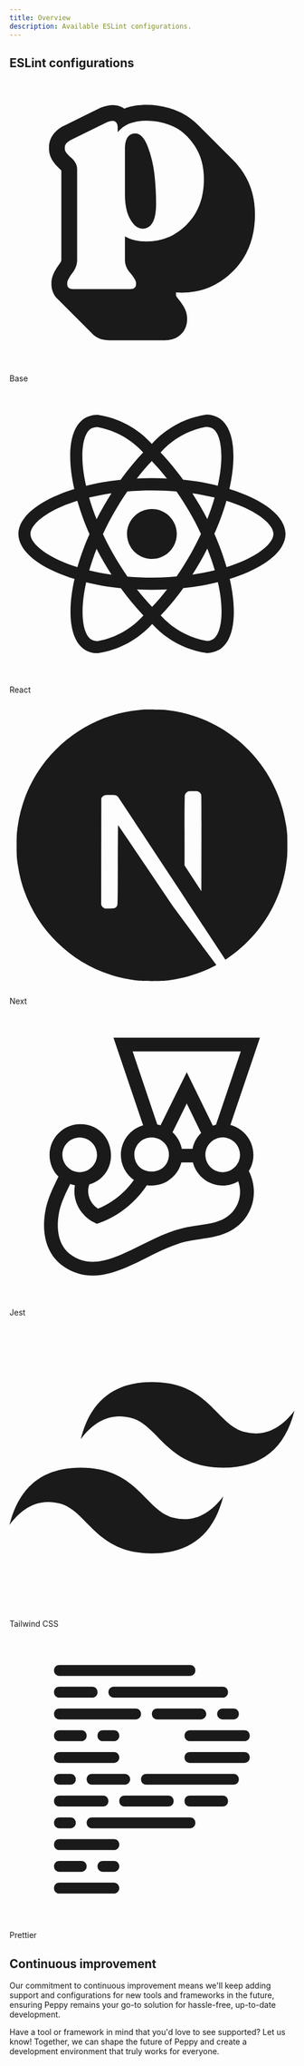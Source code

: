 ```yaml
---
title: Overview
description: Available ESLint configurations.
---
```


## ESLint configurations

<div className="grid sm:grid-cols-2 gap-4 mt-8 sm:gap-6">
  <LinkedCard href="/docs/configurations/base">
    <svg
      role="img"
      viewBox="0 0 512 512"
      xmlns="http://www.w3.org/2000/svg"
      className="w-10 h-10"
      fill="currentColor"
    >
      <title>Base</title>
      <path 
        d="M216.929 249.988C223.292 261.248 230.668 266.878 239.055 266.878C255.252 266.878 263.35 251.864 263.35 221.837C263.35 205.38 262.41 188.346 260.53 170.734C258.65 153.122 254.673 136.304 248.6 120.28C242.526 104.256 235.006 96.2437 226.04 96.2437C213.603 96.2437 207.385 105.771 207.385 124.827V205.38C207.385 223.858 210.566 238.728 216.929 249.988Z"
      />
      <path
        fillRule="evenodd"
        clipRule="evenodd"
        d="M246.43 45C232.275 45 218.59 47.0158 206.209 51.7042C205.735 51.3815 205.249 51.0654 204.749 50.7564C196.041 45.3755 187.006 45.0232 180.902 45.6239C174.689 46.2354 168.845 48.0727 163.875 50.0575L162.851 50.4664L97.3824 82.7018L97.1145 82.8408C86.2674 88.4715 71 100.411 71 121.362V123.961C71 134.33 75.5491 142.403 78.9778 147.235C81.3082 150.519 84.022 153.564 86.8743 156.367L93.1258 162.604V323.179C93.1258 323.411 93.1248 325.494 89.8489 329.881C86.3508 334.565 83.1015 339.448 80.6151 344.352C78.4135 348.694 75.3384 355.841 75.3384 364.321V366.054C75.3384 374.86 78.1974 386.176 88.1613 394.531L147.143 453.37C147.183 453.418 147.224 453.466 147.265 453.513C147.293 453.547 147.321 453.58 147.35 453.613L147.386 453.655C148.612 455.085 149.995 456.462 151.552 457.768C159.445 464.386 168.44 466.243 175.189 466.603C176.153 466.655 177.072 466.676 177.934 466.676H279.886C280.749 466.676 281.667 466.655 282.631 466.603C289.38 466.243 298.375 464.386 306.268 457.768C316.232 449.413 319.091 438.097 319.091 429.291V427.559C319.091 418.288 315.343 410.686 312.902 406.395C310.077 401.431 306.416 396.533 302.514 391.876C299.744 388.57 299.217 386.788 299.135 386.353V380.955C302.659 381.228 306.224 381.359 309.821 381.359C341.222 381.359 369.156 371.054 392.67 351.244C396.029 348.414 399.298 345.39 402.474 342.175C428.803 315.516 441 280.943 441 241.333C441 213.969 434.523 188.787 420.381 167.038C420.039 166.513 419.695 165.991 419.349 165.472C414.15 157.683 408.387 150.574 402.039 144.245L338.648 81.0075C329.207 71.5945 318.471 63.9053 306.369 58.2677C287.424 49.4421 267.348 45 246.43 45ZM246.43 73.2904C263.205 73.2904 279.185 76.8272 294.37 83.9009C309.554 90.9745 322.497 102.74 333.198 119.197C343.899 135.654 349.25 155.287 349.25 178.096C349.25 211.588 339.127 238.583 318.881 259.082C298.636 279.582 274.485 289.831 246.43 289.831C230.812 289.831 217.797 286.8 207.385 280.737V323.179C207.385 330.974 210.711 338.842 217.363 346.781C224.015 354.721 227.341 360.568 227.341 364.321V366.054C227.341 372.117 223.726 375.148 216.495 375.148H114.543C107.313 375.148 103.697 372.117 103.697 366.054V364.321C103.697 360.568 106.662 354.721 112.591 346.781C118.52 338.842 121.485 330.974 121.485 323.179V159.907C121.485 152.689 117.797 145.904 110.422 139.552C103.047 133.2 99.359 128.003 99.359 123.961V121.362C99.359 116.165 102.974 111.69 110.205 107.937L174.413 76.3219C181.644 73.4347 186.778 72.9295 189.814 74.8062C192.851 76.6828 194.37 80.2197 194.37 85.4167V94.0783C205.071 80.2197 222.425 73.2904 246.43 73.2904Z"
      />
    </svg>
    <p className="font-medium mt-2">Base</p>

  </LinkedCard>
  <LinkedCard href="/docs/configurations/react">
    <svg
      role="img"
      viewBox="0 0 512 512"
      xmlns="http://www.w3.org/2000/svg"
      className="w-10 h-10"
      fill="currentColor"
    >
      <title>React</title>
      <path
        d="M228.928 355.312C237.728 355.712 246.72 356 255.824 356C265.024 356 274.112 355.808 283.024 355.312C274.112 366.832 265.312 377.024 256 386.736L256.128 386.608C246.864 377.008 237.968 366.8 229.584 356.176L228.928 355.312ZM137.76 342.512C155.088 346.912 176.224 350.656 197.792 352.96L199.888 353.136C213.088 371.264 226.432 387.216 240.752 402.224L240.576 402.032C219.6 425.44 191.296 441.888 159.28 447.792L158.4 447.92C158.336 447.92 158.272 447.92 158.208 447.92C154.24 447.92 150.496 446.944 147.216 445.216L147.344 445.28C134.032 437.68 128.256 408.608 132.752 371.248C133.824 362.048 135.584 352.368 137.744 342.496L137.76 342.512ZM374.288 342.304C376.176 349.888 377.952 359.552 379.216 369.376L379.36 370.752C383.952 408.096 378.288 437.136 365.088 444.896C362.144 446.528 358.624 447.488 354.88 447.488C354.512 447.488 354.144 447.472 353.776 447.456H353.824C320.976 441.456 292.688 425.12 271.76 402L271.648 401.872C285.712 387.104 298.96 371.184 311.104 354.432L312.032 353.088C335.648 350.624 356.816 346.816 377.44 341.616L374.288 342.288V342.304ZM156.464 282.592C160.464 290.432 164.656 298.24 169.264 306.08C173.861 313.877 178.56 321.493 183.36 328.928C169.472 326.896 156.064 324.336 143.248 321.216C146.848 308.624 151.36 295.584 156.448 282.56L156.464 282.592ZM355.312 282.192C360.608 295.328 365.104 308.432 368.832 321.136C356.032 324.272 342.512 326.928 328.528 328.928C333.328 321.424 338.128 313.696 342.624 305.776C347.12 297.984 351.328 290.016 355.344 282.176L355.312 282.192ZM121.824 196.608C128.8 220.256 136.288 240.032 145.008 259.104L143.808 256.192C136.352 272.272 128.976 291.936 122.928 312.176L122.096 315.456C110.8 311.984 101.712 308.576 92.864 304.752L94.704 305.456C60.08 290.72 37.68 271.344 37.68 255.984C37.68 240.624 60.08 221.152 94.704 206.48C103.104 202.88 112.32 199.632 121.824 196.608ZM389.648 196.528C399.328 199.52 408.528 202.864 417.136 206.48C451.76 221.28 474.16 240.624 474.16 255.984C474.064 271.344 451.664 290.768 417.04 305.472C408.64 309.072 399.44 312.304 389.952 315.328C382.912 291.6 375.424 271.84 366.736 252.736L367.952 255.744C375.376 239.68 382.768 220.016 388.8 199.776L389.648 196.48V196.528ZM328.4 183.04C342.304 185.104 355.696 187.632 368.512 190.784C364.912 203.424 360.416 216.416 355.312 229.44C351.312 221.648 347.12 213.792 342.512 205.968C338.016 198.128 333.216 190.496 328.416 183.056L328.4 183.04ZM183.248 183.04C178.448 190.576 173.648 198.288 169.168 206.24C164.672 214.032 160.464 221.872 156.464 229.712C151.168 216.592 146.672 203.52 142.944 190.784C155.744 187.792 169.232 185.12 183.232 183.072L183.248 183.04ZM255.92 177.952C270.72 177.952 285.456 178.624 299.952 179.808C308.069 191.445 315.952 203.84 323.6 216.992C331.035 229.792 337.819 242.763 343.952 255.904C337.792 269.008 331.04 282.096 323.696 294.896C316.096 308.096 308.24 320.656 300.096 332.288C285.536 333.552 270.784 334.24 255.904 334.24C241.104 334.24 226.368 333.536 211.872 332.384C203.76 320.752 195.84 308.304 188.224 295.2C180.789 282.4 174.005 269.429 167.872 256.288C173.936 243.152 180.784 230.032 188.128 217.216C195.728 204.016 203.584 191.504 211.728 179.872C226.288 178.592 241.04 177.92 255.92 177.92V177.952ZM255.616 125.456C264.896 135.056 273.792 145.248 282.16 155.872L282.8 156.72C274 156.32 265.008 156.048 255.904 156.048C246.704 156.048 237.616 156.24 228.704 156.72C237.6 145.2 246.4 135.008 255.728 125.296L255.6 125.424L255.616 125.456ZM158 64.464C190.848 70.48 219.12 86.816 240.064 109.92L240.176 110.048C226.112 124.832 212.864 140.752 200.72 157.536L199.792 158.88C176.192 161.328 155.024 165.104 134.416 170.304L137.552 169.632C135.312 159.84 133.648 150.352 132.48 141.248C127.888 103.904 133.552 74.864 146.752 67.136C150.048 65.584 153.904 64.624 157.968 64.496H158.016L158 64.464ZM353.36 64.064V64.192C353.568 64.192 353.808 64.176 354.064 64.176C357.888 64.176 361.488 65.12 364.656 66.784L364.528 66.72C377.84 74.352 383.616 103.408 379.12 140.784C378.048 149.984 376.288 159.68 374.128 169.568C356.768 165.12 335.632 161.36 314.064 159.072L312.016 158.896C298.8 140.752 285.456 124.8 271.136 109.776L271.328 109.968C292.304 86.608 320.56 70.16 352.512 64.224L353.408 64.08L353.36 64.064ZM353.456 42.272C314.384 48.208 280.56 67.184 255.856 94.56L255.728 94.704C230.848 67.344 197.024 48.496 158.912 42.784L158.016 42.672C157.808 42.672 157.552 42.672 157.296 42.672C149.44 42.672 142.064 44.736 135.68 48.352L135.904 48.24C108.416 64.096 102.256 113.504 116.448 175.504C55.584 194.304 16 224.352 16 256.016C16 287.808 55.792 317.936 116.832 336.592C102.752 398.832 109.04 448.32 136.592 464.16C142.64 467.632 149.904 469.664 157.632 469.664C157.984 469.664 158.336 469.664 158.672 469.648H158.624C197.696 463.712 231.52 444.72 256.224 417.328L256.352 417.184C281.232 444.56 315.056 463.408 353.168 469.12L354.064 469.232C354.304 469.232 354.608 469.232 354.896 469.232C362.704 469.232 370.048 467.184 376.4 463.616L376.176 463.728C403.648 447.888 409.824 398.48 395.632 336.464C456.272 317.824 495.856 287.712 495.856 256C495.856 224.208 456.064 194.08 395.024 175.376C409.104 113.2 402.816 63.664 375.264 47.808C369.152 44.304 361.824 42.24 354.016 42.24C353.808 42.24 353.6 42.24 353.392 42.24H353.424L353.456 42.272ZM300.512 256.016C300.512 280.704 280.496 300.72 255.808 300.72C231.12 300.72 211.104 280.704 211.104 256.016C211.104 231.328 231.12 211.312 255.808 211.312C268.16 211.312 279.328 216.32 287.424 224.4C295.52 232.496 300.512 243.664 300.512 256.016Z"
      />
    </svg>
    <p className="font-medium mt-2">React</p>
  </LinkedCard>
  <LinkedCard href="/docs/configurations/next">
    <svg
      role="img"
      viewBox="0 0 512 512"
      xmlns="http://www.w3.org/2000/svg"
      className="w-10 h-10"
      fill="currentColor"
    >
      <title>Next</title>
      <path
        d="M240.072 12.9309C239.027 13.026 235.697 13.3588 232.701 13.5965C163.617 19.8242 98.9066 57.0951 57.9216 114.38C35.0993 146.232 20.5026 182.362 14.9872 220.631C13.0378 233.99 12.8 237.936 12.8 256.047C12.8 274.161 13.0378 278.106 14.9872 291.464C28.2051 382.789 93.2012 459.517 181.352 487.945C197.138 493.031 213.779 496.502 232.701 498.594C240.072 499.402 271.928 499.402 279.299 498.594C311.962 494.981 339.635 486.9 366.926 472.97C371.111 470.83 371.917 470.261 371.348 469.785C370.967 469.499 353.138 445.588 331.741 416.684L292.849 364.152L244.114 292.036C217.297 252.388 195.236 219.966 195.046 219.966C194.855 219.917 194.665 251.96 194.57 291.083C194.427 359.589 194.38 362.347 193.524 363.962C192.288 366.292 191.337 367.242 189.34 368.288C187.819 369.05 186.487 369.192 179.308 369.192H171.082L168.895 367.814C167.469 366.91 166.423 365.721 165.709 364.343L164.711 362.203L164.806 266.886L164.949 171.523L166.423 169.669C167.183 168.67 168.8 167.387 169.941 166.769C171.89 165.818 172.651 165.723 180.877 165.723C190.576 165.723 192.193 166.103 194.713 168.86C195.426 169.621 221.814 209.364 253.386 257.237C284.955 305.108 328.127 370.474 349.334 402.564L387.847 460.895L389.797 459.612C407.056 448.392 425.314 432.419 439.766 415.78C470.529 380.458 490.356 337.388 497.013 291.464C498.963 278.106 499.2 274.161 499.2 256.047C499.2 237.936 498.963 233.99 497.013 220.631C483.795 129.308 418.798 52.5789 330.648 24.1502C315.1 19.1111 298.554 15.6407 280.012 13.549C275.446 13.0736 244.018 12.5506 240.072 12.9309ZM339.634 160.018C341.917 161.159 343.771 163.346 344.436 165.628C344.817 166.864 344.912 193.296 344.817 252.862L344.675 338.338L329.602 315.234L314.482 292.131V229.996C314.482 189.825 314.672 167.244 314.958 166.151C315.718 163.488 317.382 161.397 319.664 160.161C321.613 159.162 322.327 159.067 329.793 159.067C336.83 159.067 338.066 159.162 339.634 160.018Z"
      />
    </svg>
    <p className="font-medium mt-2">Next</p>
  </LinkedCard>
  <LinkedCard href="/docs/configurations/jest">
    <svg
      role="img"
      viewBox="0 0 512 512"
      xmlns="http://www.w3.org/2000/svg"
      className="w-10 h-10"
      fill="currentColor"
    >
      <title>Jest</title>
      <path
        d="M438.19 252.79C438.19 227.683 421.181 205.693 396.813 199.313L449.92 42.88H186.787L240.053 199.873C216.432 206.745 200.183 228.309 200.117 252.87C200.117 271.397 209.354 287.832 223.457 297.955C217.845 305.933 211.367 313.299 204.222 320.012C191.105 332.518 175.683 342.428 158.887 349.3C144.024 339.298 137.652 321.61 143.411 305.88C203.809 287.073 190.479 198.141 127.308 197.875C96.756 197.928 71.9756 222.635 71.9756 253.163C71.9756 268.227 78.0674 282.025 88.0115 291.935C87.1051 293.6 86.2653 295.411 85.3589 297.209C77.1076 314.271 67.7233 333.491 64.1242 355.068C56.9794 398.288 68.7097 432.971 97.0359 452.604C112.299 463.366 130.627 469.186 149.383 469.119C181.801 469.119 214.793 452.817 246.651 436.994C269.419 425.819 292.88 414.098 315.927 408.424C324.472 406.346 333.363 405.108 342.734 403.696C361.756 400.992 381.404 398.155 399.04 387.886C419.448 376.232 433.684 356.12 437.843 333.011C440.896 315.39 437.843 297.635 429.938 282.025C435.284 273.488 438.203 263.578 438.203 252.816L438.19 252.79ZM414.102 252.79C414.102 269.932 400.133 283.863 383.004 283.863C353.558 283.797 340.654 246.69 363.755 228.362L363.822 228.243C364.875 227.483 365.995 226.711 367.021 226.005C367.021 226.005 367.234 226.005 367.234 225.885C367.714 225.605 368.194 225.259 368.687 224.979C368.834 224.979 368.901 224.913 369.021 224.913C369.514 224.633 370.14 224.433 370.767 224.154C371.393 223.874 372.006 223.674 372.513 223.394C372.633 223.394 372.713 223.328 372.846 223.328C373.339 223.181 373.899 222.915 374.379 222.848C374.446 222.848 374.739 222.702 374.872 222.702C375.499 222.555 375.979 222.422 376.592 222.342H376.659L378.538 221.929C378.658 221.929 378.871 221.929 379.018 221.783C379.498 221.783 379.991 221.636 380.551 221.636H381.097C381.724 221.636 382.337 221.57 383.11 221.57H384.71C385.203 221.57 385.616 221.57 386.096 221.636H386.309C387.283 221.783 388.322 221.916 389.295 222.209C403.732 225.259 414.089 238.019 414.089 252.79H414.102ZM221.231 67.587H415.489L370.913 198.967C369.034 199.327 367.234 199.939 365.355 200.565L318.433 104.974L271.352 199.953C269.552 199.38 267.526 198.98 265.527 198.634L221.231 67.587ZM309.542 242.041C307.249 230.653 301.424 220.251 292.866 212.419L318.42 160.888L344.24 213.525C336.522 221.157 330.977 230.946 328.764 242.041H309.542ZM247.678 222.542C248.224 222.396 248.798 222.276 249.424 222.209H249.757C250.251 222.063 250.73 222.063 251.21 221.929H251.703C252.183 221.929 252.61 221.783 253.09 221.783H257.875C258.368 221.783 258.782 221.929 259.142 221.929C259.408 221.929 259.475 221.929 259.768 222.076C260.248 222.222 260.608 222.222 261.088 222.289C261.234 222.289 261.368 222.289 261.634 222.409L263.301 222.768H263.447C263.927 222.915 264.5 223.048 264.98 223.315C265.047 223.315 265.193 223.381 265.46 223.381C265.82 223.528 266.3 223.661 266.726 223.861C266.78 223.861 266.926 224.007 267.06 224.007C267.539 224.287 268.033 224.433 268.513 224.633H268.659C269.206 224.846 269.766 225.126 270.259 225.539H270.405C270.885 225.752 271.365 226.085 271.858 226.378C271.978 226.378 271.978 226.524 272.125 226.524C272.618 226.738 272.965 227.15 273.445 227.364L273.591 227.51C275.044 228.616 276.431 229.854 277.844 231.12L277.897 231.186C283.455 237.007 286.521 244.705 286.441 252.67C285.122 292.774 225.55 292.774 224.23 252.67C224.164 238.458 233.881 226.032 247.691 222.569L247.678 222.542ZM126.109 221.636C143.264 221.636 157.207 235.648 157.207 252.79C157.207 269.932 143.251 283.863 126.109 283.863C108.98 283.863 95.0097 269.918 95.0097 252.79C95.0097 235.661 108.98 221.636 126.109 221.636ZM413.396 328.696C410.557 344.639 400.706 358.517 386.616 366.575C373.139 374.34 356.544 376.844 339.201 379.255C329.404 380.52 319.62 382.239 310.035 384.463C284.349 390.79 259.635 403.056 235.668 414.924C205.062 430.121 176.176 444.399 149.383 444.399C135.639 444.466 122.243 440.244 111.059 432.199C83.9059 413.459 85.2389 378.296 88.4914 359.01C91.4107 340.963 99.6752 324.114 107.58 307.958C108.153 306.985 108.486 306.08 108.98 305.121C111.686 306.08 114.525 306.839 117.511 307.345C112.779 333.491 126.109 360.555 152.075 373.874L156.727 376.285L161.793 374.487C183.387 366.775 203.449 354.362 221.085 337.726C230.882 328.629 239.48 318.373 246.771 307.199C249.637 307.678 252.477 307.825 255.316 307.825C280.443 307.758 302.384 290.829 308.782 266.482H329.537C335.842 290.829 357.85 307.825 383.004 307.825C393.281 307.825 402.785 304.988 410.903 300.193C414.102 309.423 415.129 319.053 413.396 328.696Z"
      />
    </svg>
    <p className="font-medium mt-2">Jest</p>
  </LinkedCard>
  <LinkedCard href="/docs/configurations/tailwindcss">
    <svg
      role="img"
      viewBox="0 0 512 512"
      xmlns="http://www.w3.org/2000/svg"
      className="w-10 h-10"
      fill="currentColor"
    >
      <title>Tailwind CSS</title>
      <path
        d="M128 204.4C145.067 136.133 187.733 102 256 102C358.4 102 371.2 178.8 422.4 191.6C456.533 200.133 486.4 187.333 512 153.2C494.933 221.467 452.267 255.6 384 255.6C281.6 255.6 268.8 178.8 217.6 166C183.467 157.467 153.6 170.267 128 204.4ZM0 358C17.0667 289.733 59.7333 255.6 128 255.6C230.4 255.6 243.2 332.4 294.4 345.2C328.533 353.733 358.4 340.933 384 306.8C366.933 375.067 324.267 409.2 256 409.2C153.6 409.2 140.8 332.4 89.6 319.6C55.4667 311.067 25.6 323.867 0 358Z"
      />
    </svg>
    <p className="font-medium mt-2">Tailwind CSS</p>
  </LinkedCard>
  <LinkedCard href="/docs/configurations/prettier">
    <svg
      role="img"
      viewBox="0 0 512 512"
      xmlns="http://www.w3.org/2000/svg"
      className="w-10 h-10"
      fill="currentColor"
    >
      <title>Prettier</title>
      <path
        d="M197.184 451.072C197.184 456.474 192.839 460.8 187.442 460.8H89.7675C76.7442 460.8 76.7442 441.267 89.7675 441.267H187.442C192.852 441.267 197.184 445.67 197.184 451.072ZM187.442 402.266H167.882C154.858 402.266 154.858 421.798 167.882 421.798H187.442C200.466 421.798 200.466 402.266 187.442 402.266ZM89.7675 421.798H128.825C141.848 421.798 141.848 402.266 128.825 402.266H89.7675C76.7442 402.266 76.7442 421.798 89.7675 421.798ZM187.442 363.264H89.7675C76.7442 363.264 76.7442 382.797 89.7675 382.797H187.442C200.466 382.797 200.466 363.264 187.442 363.264ZM324.161 324.262H148.372C135.349 324.262 135.349 343.795 148.372 343.795H324.161C337.185 343.795 337.185 324.262 324.161 324.262ZM89.7675 343.795H109.328C122.351 343.795 122.351 324.262 109.328 324.262H89.7675C76.7442 324.262 76.7442 343.795 89.7675 343.795ZM382.779 285.261H324.161C311.138 285.261 311.138 304.73 324.161 304.73H382.779C395.802 304.73 395.802 285.261 382.779 285.261ZM207.003 304.73H285.117C298.14 304.73 298.14 285.261 285.117 285.261H207.003C193.98 285.261 193.98 304.73 207.003 304.73ZM89.7675 304.73H167.882C180.905 304.73 180.905 285.261 167.882 285.261H89.7675C76.7442 285.261 76.7442 304.73 89.7675 304.73ZM402.276 246.272H246.047C233.024 246.272 233.024 265.741 246.047 265.741H402.276C415.299 265.741 415.299 246.272 402.276 246.272ZM216.745 256C216.745 250.598 212.335 246.272 207.003 246.272H148.385C135.362 246.272 135.362 265.741 148.385 265.741H207.003C212.348 265.741 216.745 261.389 216.745 256ZM89.7675 265.728H109.328C122.351 265.728 122.351 246.259 109.328 246.259H89.7675C76.7442 246.259 76.7442 265.728 89.7675 265.728ZM421.836 207.27H324.161C311.138 207.27 311.138 226.739 324.161 226.739H421.836C434.859 226.739 434.859 207.27 421.836 207.27ZM89.7675 226.739H187.442C200.466 226.739 200.466 207.27 187.442 207.27H89.7675C76.7442 207.27 76.7442 226.739 89.7675 226.739ZM314.42 177.997C314.42 183.334 318.765 187.725 324.161 187.725H421.836C434.859 187.725 434.859 168.192 421.836 168.192H324.161C318.752 168.192 314.42 172.595 314.42 177.997ZM167.882 168.205C154.858 168.205 154.858 187.738 167.882 187.738H187.442C200.466 187.738 200.466 168.205 187.442 168.205H167.882ZM89.7675 187.738H128.825C141.848 187.738 141.848 168.205 128.825 168.205H89.7675C76.7442 168.205 76.7442 187.738 89.7675 187.738ZM372.973 138.995C372.973 144.333 377.383 148.723 382.792 148.723H402.288C415.312 148.723 415.312 129.19 402.288 129.19H382.792C377.383 129.19 373.05 133.594 373.05 138.995H372.973ZM353.477 138.995C353.477 133.594 349.067 129.19 343.735 129.19H265.556C252.533 129.19 252.533 148.723 265.556 148.723H343.671C349.08 148.723 353.477 144.32 353.477 138.995ZM89.7675 148.736H226.499C239.523 148.736 239.523 129.203 226.499 129.203H89.7675C76.7442 129.203 76.7442 148.736 89.7675 148.736ZM177.688 99.9296C177.688 105.331 182.033 109.734 187.429 109.734H382.779C395.802 109.734 395.802 90.2015 382.779 90.2015H187.429C182.02 90.2015 177.688 94.6048 177.688 99.9296ZM89.7675 109.734H148.385C161.408 109.734 161.408 90.2015 148.385 90.2015H89.7675C76.7442 90.2015 76.7442 109.734 89.7675 109.734ZM89.7675 70.7328H324.161C337.185 70.7328 337.185 51.2 324.161 51.2H89.7675C76.7442 51.2 76.7442 70.7328 89.7675 70.7328Z"
      />
    </svg>
    <p className="font-medium mt-2">Prettier</p>
  </LinkedCard>
</div>

## Continuous improvement

Our commitment to continuous improvement means we'll keep adding support and configurations for new tools and frameworks in the future, ensuring Peppy remains your go-to solution for hassle-free, up-to-date development.

Have a tool or framework in mind that you'd love to see supported? Let us know! Together, we can shape the future of Peppy and create a development environment that truly works for everyone.
